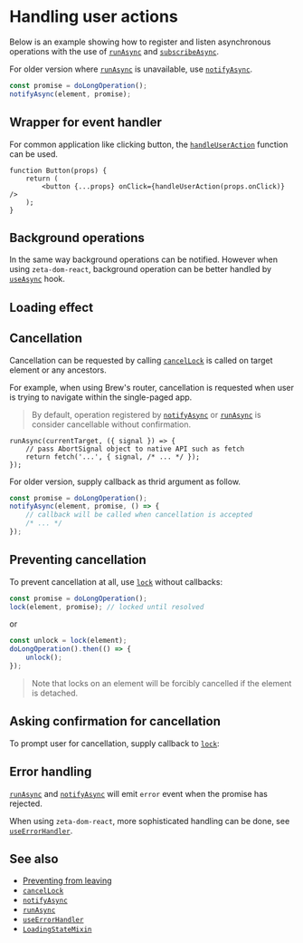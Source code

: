 
<Module name="zeta-dom/domLock" />

# Handling user actions

Below is an example showing how to register and listen asynchronous operations with the
use of [`runAsync`](:) and [`subscribeAsync`](:).

<Example />

For older version where [`runAsync`](:) is unavailable, use [`notifyAsync`](:).

```typescript
const promise = doLongOperation();
notifyAsync(element, promise);
```

## Wrapper for event handler

For common application like clicking button, the [`handleUserAction`](:) function can be used.

```tsx
function Button(props) {
    return (
        <button {...props} onClick={handleUserAction(props.onClick)} />
    );
}
```

## Background operations

In the same way background operations can be notified. However when using `zeta-dom-react`, background
operation can be better handled by [`useAsync`](:) hook.

## Loading effect

<LoadingMixinExample />

## Cancellation

Cancellation can be requested by calling [`cancelLock`](:) is called on target element or any ancestors.

For example, when using Brew's router, cancellation is requested when user is trying to navigate
within the single-paged app.

> By default, operation registered by [`notifyAsync`](:) or [`runAsync`](:) is consider cancellable without confirmation.

```tsx
runAsync(currentTarget, ({ signal }) => {
    // pass AbortSignal object to native API such as fetch
    return fetch('...', { signal, /* ... */ });
});
```

For older version, supply callback as thrid argument as follow.

```typescript
const promise = doLongOperation();
notifyAsync(element, promise, () => {
    // callback will be called when cancellation is accepted
    /* ... */
});
```

## Preventing cancellation

To prevent cancellation at all, use [`lock`](:) without callbacks:

```typescript
const promise = doLongOperation();
lock(element, promise); // locked until resolved
```

or

```typescript
const unlock = lock(element);
doLongOperation().then(() => {
    unlock();
});
```

> Note that locks on an element will be forcibly cancelled if the element is detached.

## Asking confirmation for cancellation

To prompt user for cancellation, supply callback to [`lock`](:):

<CancellationExample />

## Error handling

[`runAsync`](:) and [`notifyAsync`](:) will emit `error` event when the promise has rejected.

<ErrorExample />

When using `zeta-dom-react`, more sophisticated handling can be done, see [`useErrorHandler`](:).

## See also

- [Preventing from leaving](/docs/dom/prevent-leave)
- [`cancelLock`](:)
- [`notifyAsync`](:)
- [`runAsync`](:)
- [`useErrorHandler`](:)
- [`LoadingStateMixin`](:)
